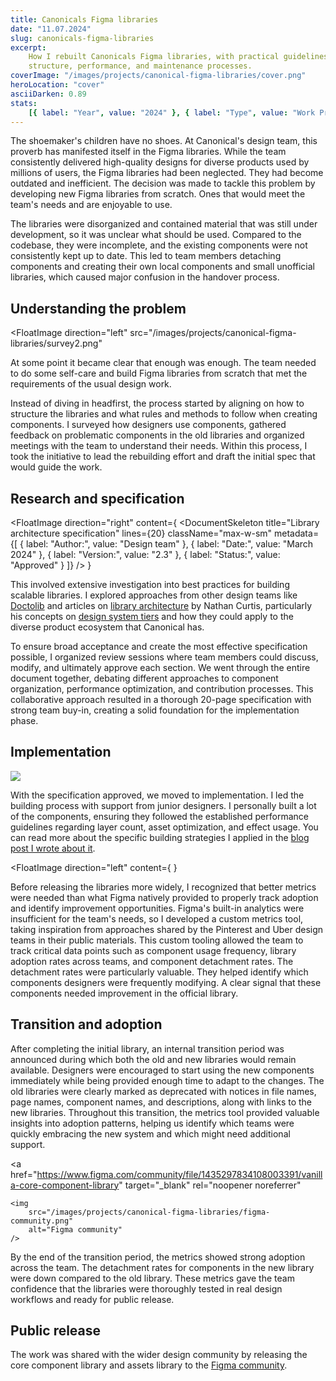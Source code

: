 ```yaml
---
title: Canonicals Figma libraries
date: "11.07.2024"
slug: canonicals-figma-libraries
excerpt:
    How I rebuilt Canonicals Figma libraries, with practical guidelines on
    structure, performance, and maintenance processes.
coverImage: "/images/projects/canonical-figma-libraries/cover.png"
heroLocation: "cover"
asciiDarken: 0.89
stats:
    [{ label: "Year", value: "2024" }, { label: "Type", value: "Work Project" }]
---
```


The shoemaker's children have no shoes. At Canonical's design team, this proverb
has manifested itself in the Figma libraries. While the team consistently
delivered high-quality designs for diverse products used by millions of users,
the Figma libraries had been neglected. They had become outdated and
inefficient. The decision was made to tackle this problem by developing new
Figma libraries from scratch. Ones that would meet the team's needs and are
enjoyable to use.

The libraries were disorganized and contained material that was still under
development, so it was unclear what should be used. Compared to the codebase,
they were incomplete, and the existing components were not consistently kept up
to date. This led to team members detaching components and creating their own
local components and small unofficial libraries, which caused major confusion in
the handover process.

## Understanding the problem

<FloatImage
    direction="left"
    src="/images/projects/canonical-figma-libraries/survey2.png"
>
At some point it became clear that
enough was enough. The team needed to do some self-care and build Figma libraries
from scratch that met the requirements of the usual design work.

Instead of diving in headfirst, the process started by aligning on how to
structure the libraries and what rules and methods to follow when creating
components. I surveyed how designers use components, gathered feedback on
problematic components in the old libraries and organized meetings with the team
to understand their needs. Within this process, I took the initiative to lead
the rebuilding effort and draft the initial spec that would guide the work.

</FloatImage>

## Research and specification

<FloatImage
    direction="right"
    content={
        <DocumentSkeleton
            title="Library architecture specification"
            lines={20}
            className="max-w-sm"
            metadata={[
                { label: "Author:", value: "Design team" },
                { label: "Date:", value: "March 2024" },
                { label: "Version:", value: "2.3" },
                { label: "Status:", value: "Approved" }
            ]}
        />
    }
>

This involved extensive investigation into best practices for building scalable
libraries. I explored approaches from other design teams like
[Doctolib](https://medium.com/doctolib/how-we-organise-our-design-system-libraries-to-help-doctolib-designers-use-more-than-70-000-c15237c81f6c)
and articles on
[library architecture](https://medium.com/eightshapes-llc/figma-shared-libraries-d2dfbf9d1b8d)
by Nathan Curtis, particularly his concepts on
[design system tiers](https://medium.com/eightshapes-llc/design-system-tiers-2c827b67eae1)
and how they could apply to the diverse product ecosystem that Canonical has.

To ensure broad acceptance and create the most effective specification possible,
I organized review sessions where team members could discuss, modify, and
ultimately approve each section. We went through the entire document together,
debating different approaches to component organization, performance
optimization, and contribution processes. This collaborative approach resulted
in a thorough 20-page specification with strong team buy-in, creating a solid
foundation for the implementation phase.

</FloatImage>

## Implementation

![](/images/projects/canonical-figma-libraries/implementation.png)

With the specification approved, we moved to implementation. I led the building
process with support from junior designers. I personally built a lot of the
components, ensuring they followed the established performance guidelines
regarding layer count, asset optimization, and effect usage. You can read more
about the specific building strategies I applied in the
[blog post I wrote about it](/blog/figma-libraries).

<FloatImage
    direction="left"
    content={
        <MetricsMockup className="max-w-md" />
    }
>

Before releasing the libraries more widely, I recognized that better metrics
were needed than what Figma natively provided to properly track adoption and
identify improvement opportunities. Figma's built-in analytics were insufficient
for the team's needs, so I developed a custom metrics tool, taking inspiration
from approaches shared by the Pinterest and Uber design teams in their public
materials. This custom tooling allowed the team to track critical data points
such as component usage frequency, library adoption rates across teams, and
component detachment rates. The detachment rates were particularly valuable.
They helped identify which components designers were frequently modifying. A
clear signal that these components needed improvement in the official library.

</FloatImage>

## Transition and adoption

After completing the initial library, an internal transition period was
announced during which both the old and new libraries would remain available.
Designers were encouraged to start using the new components immediately while
being provided enough time to adapt to the changes. The old libraries were
clearly marked as deprecated with notices in file names, page names, component
names, and descriptions, along with links to the new libraries. Throughout this
transition, the metrics tool provided valuable insights into adoption patterns,
helping us identify which teams were quickly embracing the new system and which
might need additional support.

<a
    href="https://www.figma.com/community/file/1435297834108003391/vanilla-core-component-library"
    target="_blank"
    rel="noopener noreferrer"
>
    <img
        src="/images/projects/canonical-figma-libraries/figma-community.png"
        alt="Figma community"
    />
</a>

By the end of the transition period, the metrics showed strong adoption across
the team. The detachment rates for components in the new library were down
compared to the old library. These metrics gave the team confidence that the
libraries were thoroughly tested in real design workflows and ready for public
release.

## Public release

The work was shared with the wider design community by releasing the core
component library and assets library to the
[Figma community](https://www.figma.com/community/file/1435297834108003391/vanilla-core-component-library).
